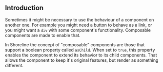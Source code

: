 ## Introduction

Sometimes it might be necessary to use the behaviour of a component on another one. For example you might need a button to behave as a link, or you might want a `div` with some component's functionality. Composable components are made to enable that.

In Shoreline the concept of "composable" components are those that support a boolean property called `asChild`. When set to `true`, this property enables the component to extend its behavior to its child components. That allows the component to keep it's original features, but render as something different.
